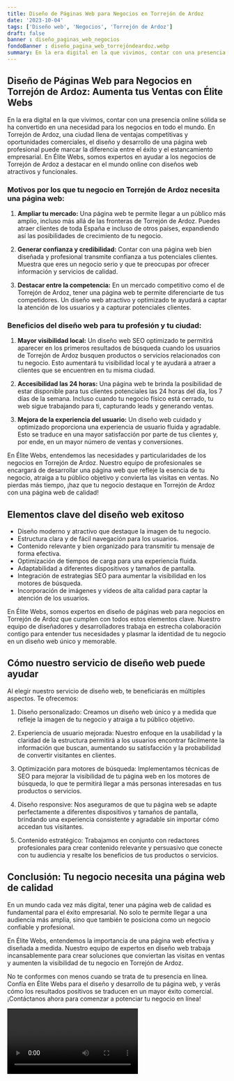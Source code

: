 ```yaml
---
title: Diseño de Páginas Web para Negocios en Torrejón de Ardoz
date: '2023-10-04'
tags: ['Diseño web', 'Negocios', 'Torrejón de Ardoz']
draft: false
banner : diseño_paginas_web_negocios
fondoBanner : diseño_pagina_web_torrejóndeardoz.webp
summary: En la era digital en la que vivimos, contar con una presencia online sólida se ha convertido en una necesidad para los negocios en todo el mundo. En Torrejón de Ardoz, una ciudad llena de ventajas competitivas y oportunidades comerciales, el diseño y desarrollo de una página web profesional puede marcar la diferencia entre el éxito y el estancamiento empresarial. En Élite Webs, somos expertos en ayudar a los negocios de Torrejón de Ardoz a destacar en el mundo online con diseños web atractivos y funcionales.
---
```


## Diseño de Páginas Web para Negocios en Torrejón de Ardoz: Aumenta tus Ventas con Élite Webs

En la era digital en la que vivimos, contar con una presencia online sólida se ha convertido en una necesidad para los negocios en todo el mundo. En Torrejón de Ardoz, una ciudad llena de ventajas competitivas y oportunidades comerciales, el diseño y desarrollo de una página web profesional puede marcar la diferencia entre el éxito y el estancamiento empresarial. En Élite Webs, somos expertos en ayudar a los negocios de Torrejón de Ardoz a destacar en el mundo online con diseños web atractivos y funcionales.

### Motivos por los que tu negocio en Torrejón de Ardoz necesita una página web:

1. **Ampliar tu mercado:** Una página web te permite llegar a un público más amplio, incluso más allá de las fronteras de Torrejón de Ardoz. Puedes atraer clientes de toda España e incluso de otros países, expandiendo así las posibilidades de crecimiento de tu negocio.

2. **Generar confianza y credibilidad:** Contar con una página web bien diseñada y profesional transmite confianza a tus potenciales clientes. Muestra que eres un negocio serio y que te preocupas por ofrecer información y servicios de calidad.

3. **Destacar entre la competencia:** En un mercado competitivo como el de Torrejón de Ardoz, tener una página web te permite diferenciarte de tus competidores. Un diseño web atractivo y optimizado te ayudará a captar la atención de los usuarios y a capturar potenciales clientes.

### Beneficios del diseño web para tu profesión y tu ciudad:

1. **Mayor visibilidad local:** Un diseño web SEO optimizado te permitirá aparecer en los primeros resultados de búsqueda cuando los usuarios de Torrejón de Ardoz busquen productos o servicios relacionados con tu negocio. Esto aumentará tu visibilidad local y te ayudará a atraer a clientes que se encuentren en tu misma ciudad.

2. **Accesibilidad las 24 horas:** Una página web te brinda la posibilidad de estar disponible para tus clientes potenciales las 24 horas del día, los 7 días de la semana. Incluso cuando tu negocio físico está cerrado, tu web sigue trabajando para ti, capturando leads y generando ventas.

3. **Mejora de la experiencia del usuario:** Un diseño web cuidado y optimizado proporciona una experiencia de usuario fluida y agradable. Esto se traduce en una mayor satisfacción por parte de tus clientes y, por ende, en un mayor número de ventas y conversiones.

En Élite Webs, entendemos las necesidades y particularidades de los negocios en Torrejón de Ardoz. Nuestro equipo de profesionales se encargará de desarrollar una página web que refleje la esencia de tu negocio, atraiga a tu público objetivo y convierta las visitas en ventas. No pierdas más tiempo, ¡haz que tu negocio destaque en Torrejón de Ardoz con una página web de calidad!

<GifSeo />

<Cta />

## Elementos clave del diseño web exitoso

- Diseño moderno y atractivo que destaque la imagen de tu negocio.
- Estructura clara y de fácil navegación para los usuarios.
- Contenido relevante y bien organizado para transmitir tu mensaje de forma efectiva.
- Optimización de tiempos de carga para una experiencia fluida.
- Adaptabilidad a diferentes dispositivos y tamaños de pantalla.
- Integración de estrategias SEO para aumentar la visibilidad en los motores de búsqueda.
- Incorporación de imágenes y videos de alta calidad para captar la atención de los usuarios.

En Élite Webs, somos expertos en diseño de páginas web para negocios en Torrejón de Ardoz que cumplen con todos estos elementos clave. Nuestro equipo de diseñadores y desarrolladores trabaja en estrecha colaboración contigo para entender tus necesidades y plasmar la identidad de tu negocio en un diseño web único y memorable.

## Cómo nuestro servicio de diseño web puede ayudar

Al elegir nuestro servicio de diseño web, te beneficiarás en múltiples aspectos. Te ofrecemos:

1. Diseño personalizado: Creamos un diseño web único y a medida que refleje la imagen de tu negocio y atraiga a tu público objetivo.

2. Experiencia de usuario mejorada: Nuestro enfoque en la usabilidad y la claridad de la estructura permitirá a los usuarios encontrar fácilmente la información que buscan, aumentando su satisfacción y la probabilidad de convertir visitantes en clientes.

3. Optimización para motores de búsqueda: Implementamos técnicas de SEO para mejorar la visibilidad de tu página web en los motores de búsqueda, lo que te permitirá llegar a más personas interesadas en tus productos o servicios.

4. Diseño responsive: Nos aseguramos de que tu página web se adapte perfectamente a diferentes dispositivos y tamaños de pantalla, brindando una experiencia consistente y agradable sin importar cómo accedan tus visitantes.

5. Contenido estratégico: Trabajamos en conjunto con redactores profesionales para crear contenido relevante y persuasivo que conecte con tu audiencia y resalte los beneficios de tus productos o servicios.

## Conclusión: Tu negocio necesita una página web de calidad

En un mundo cada vez más digital, tener una página web de calidad es fundamental para el éxito empresarial. No solo te permite llegar a una audiencia más amplia, sino que también te posiciona como un negocio confiable y profesional.

En Élite Webs, entendemos la importancia de una página web efectiva y diseñada a medida. Nuestro equipo de expertos en diseño web trabaja incansablemente para crear soluciones que conviertan las visitas en ventas y aumenten la visibilidad de tu negocio en Torrejón de Ardoz.

No te conformes con menos cuando se trata de tu presencia en línea. Confía en Élite Webs para el diseño y desarrollo de tu página web, y verás cómo los resultados positivos se traducen en un mayor éxito comercial. ¡Contáctanos ahora para comenzar a potenciar tu negocio en línea!

<Video />

<CtaBot job='Negocios' city='Torrejón de Ardoz'/>

<Gmaps query='Torrejón de Ardoz+españa+maps' />